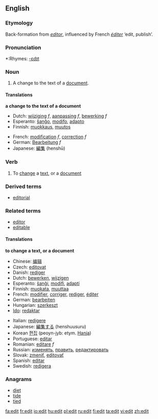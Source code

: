 ==English==
=== Etymology ===
Back-formation from ''[[editor]]'', influenced by French ''[[éditer]]'' ‘edit, publish’.

===Pronunciation===
*:Rhymes: [[Rhymes:English:-ɛdɪt|-ɛdɪt]]

===Noun===
{{en-noun}}

#A change to the text of a [[document]].

====Translations====
'''a change to the text of a document'''
{{top}}
*Dutch: [[wijziging]] ''f'', [[aanpassing]] ''f'', [[bewerking]] ''f''
*Esperanto: [[ŝanĝo]], [[modifo]], [[adapto]]
*Finnish: [[muokkaus]], [[muutos]]
{{mid}}
*French: [[modification]] ''f'', [[correction]] ''f''
*German: [[Bearbeitung]] ''f''
*Japanese: [[編集]] (henshū)
{{bottom}}

===Verb===
{{en-verb}}

#To [[change]] a [[text]], or a [[document]]

===Derived terms===
*[[editorial]]

===Related terms===
*[[editor]]
*[[editable]]

====Translations====
'''to change a text, or a document'''
{{top}}
*Chinese: [[编辑]]
*Czech: [[editovat]]
*Danish: [[rediger]]
*Dutch: [[bewerken]], [[wijzigen]]
*Esperanto: [[ŝanĝi]], [[modifi]], [[adapti]]
*Finnish: [[muokata]], [[muuttaa]]
*French: [[modifier]], [[corriger]], [[rediger]], [[éditer]]
*German: [[bearbeiten]]
*Hungarian: [[szerkeszt]]
*[[Ido]]: [[redaktar]]
{{mid}}
*Italian: [[redigere]]
*Japanese: [[編集する]] (henshuusuru)
*Korean [[편집]] (peoyn-jyb: etym. [[Hanja]])
*Portuguese: [[editar]]
*Romanian: [[editare]] ''f''
*Russian:  [[изменять]], [[править]], [[редактировать]]
*Slovak:  [[zmeniť]], [[editovať]]
*Spanish: [[editar]]
*Swedish: [[redigera]]
{{bottom}}

===Anagrams===
*[[diet]]
*[[tide]]
*[[tied]]

[[fa:edit]]
[[fr:edit]]
[[io:edit]]
[[hu:edit]]
[[pl:edit]]
[[ru:edit]]
[[fi:edit]]
[[ta:edit]]
[[vi:edit]]
[[zh:edit]]